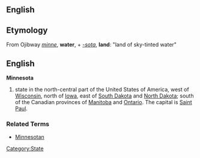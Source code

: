 ==English==

==Etymology==
From Ojibway ''[[minne]]'', '''water''', + ''[[-sota]]'', '''land''': "land of sky-tinted water"

==English==
'''Minnesota'''

# state in the north-central part of the United States of America, west of [[Wisconsin]], north of [[Iowa]], east of [[South Dakota]] and [[North Dakota]]; south of the Canadian provinces of [[Manitoba]] and [[Ontario]].  The capital is [[Saint Paul]].

===Related Terms===
*[[Minnesotan]]
[[Category:State]]